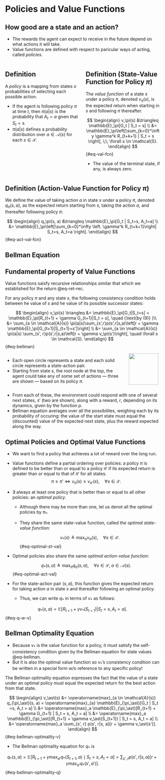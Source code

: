 # Policies and Value Functions

## How good are a state and an action? {.smaller}

* The rewards the agent can expect to receive in the future depend on what
actions it will take.
* Value functions are defined with respect to paricular ways of acting, called
_policies_.

:::: {.columns}

::: {.column width="50%"}

::: {.callout-tip icon=false}
## Definition
A _policy_ is a mapping from states o probabilities of selecting each possible
action.

* If the agent is following policy $\pi$ at time $t$, then $\pi(a|s)$ is
the probability that $A_t = a$ given that $S_t = s$.
* $\pi(a|s)$ defines a probability distribution over $a \in \mathcal{A}(s)$ for
each $s \in \mathcal{S}$.
:::
:::

::: {.column width="50%"}

::: {.callout-tip icon=false}
## Definition (State-Value Function for Policy $\pi$)
The _value function_ of a state $s$ under a policy $\pi$, denoted $v_\pi(s)$, is
the expected return when starting in $s$ and following $\pi$ thereafter.

$$ 
\begin{align}
v_\pi(s) &\triangleq \mathbb{E}_\pi[G_t | S_t = s] \\ 
&= \mathbb{E}_\pi\left[\sum_{k=0}^\infty \gamma^k R_{t+k+1} | S_t = s \right],
\;\; \forall s \in \mathcal{S}.
\end{align}
$$ {#eq-val-fcn}

* The value of the terminal state, if any, is always zero.
:::

:::

::::

::: {.callout-tip icon=false}
## Definition (Action-Value Function for Policy $\pi$)
We define the value of taking action $a$ in state $s$ under a policy $\pi$,
denoted $q_\pi(s, a)$, as the expected return starting from $s$, taking the
action $a$, and thereafter following policy $\pi$:

$$ 
\begin{align}
q_\pi(s, a) &\triangleq \mathbb{E}_\pi[G_t | S_t=s, A_t=a] \\
&= \mathbb{E}_\pi\left[\sum_{k=0}^\infty \left. \gamma^k R_{t+k+1}\right| S_t=s, 
A_t=a \right].
\end{align}
$$ {#eq-act-val-fcn}
:::


## Bellman Equation {.smaller}

::: {.callout-important icon=false}
## Fundamental property of Value Functions
Value functions saisfy recursive relationships similar that which we established
for the return @eq-ret-rec.

For any policy $\pi$ and any state $s$, the following consistency condition
holds between he value of $s$ and he value of its possible successor states:

$$
\begin{align}
v_\pi(s) \triangleq &= \mathbb{E}_\pi[G_t|S_t=s] = \mathbb{E}_\pi[R_{t+1} +
\gamma G_{t+1}|S_t = s], \quad {\text{by (9)} }\\
&= \sum_{a \in \mathcal{A}(s)} \pi(a|s)\sum_{s',r}p(s',r|s,a)\left[r + \gamma
\mathbb{E}_\pi[G_{t+1}|S_{t+1}=s']\right] \\
&= \sum_{a \in \mathcal{A}(s)} \pi(a|s) \sum_{s', r}p(s',r|s,a)\left[r + \gamma
v_\pi(s')\right],
\quad \forall s \in \mathcal{S}.
\end{align}
$$ {#eq-bellman}
:::

:::: {.columns}

::: {.column width="78%"}
* Each open circle represents a state and each solid circle represents a
state-action pair.
* Starting from state $s$, the root node at the top, the agent could take any of
some set of actions &mdash; three are shown &mdash; based on its policy $\pi$.
:::

::: {.column width="22%"}
<center>
<img src="contents/assets/backup.png" width="95%" /img>
</center>
:::

::::
* From each of these, the environment could respond with one of several next
states, $s'$ (two are shown), along with a reward, $r$, depending on its
dynamics, given by the function $p$.
* Bellman equation averages over all the possibilites, weighing each by its
probability of occuring: the value of the start state must equal the
(discounted) value of the expected next state, plus the reward expected along
the way.


## <span style="font-size:99%"> Optimal Policies and Optimal Value Functions </span> {.smaller}

* We want to find a policy that achieves a lot of reward over the long run.
* Value functions define a partial ordering over policies: a policy $\pi$ is
defined to be better than or equal to a policy $\pi'$ if its expected return is
greater than or equal to that of $\pi'$ for all states.
  $$ \pi \geq \pi' \Longleftrightarrow v_{\pi}(s) \geq v_{\pi'}(s), \quad
  \forall s \in \mathcal{S}. $$
* $\exists$ always at least one policy that is better than or equal to all other
policies: an _optimal policy_.
  - Although there may be more than one, let us denot all the optimal policies
    by $\pi_\ast$.
  - They share the same state-value function, called the _optimal state-value
    function_: 

    $$ v_\ast(s) \triangleq \operatorname{max}_\pi v_{\pi}(s), \quad
    \forall s \in \mathcal{S}. $$ {#eq-optimal-st-val}
* Optimal policies also share the same _optimal action-value function_:

    $$ q_\ast(s, a) \triangleq \operatorname{max}_\pi q_{\pi}(s, a), \quad
    \forall s \in \mathcal{S}, \; a \in \mathcal{A}(s). $$ {#eq-optimal-act-val}

* For the state-action pair $(s,a)$, this function gives the expected return for
taking action $a$ in state $s$ and thereafter following an optimal policy.
  - Thus, we can write $q_\ast$ in terms of $v_\ast$ as follows:

$$ q_\ast (s, a) = \mathbb{E}[R_{t+1} + \gamma v_\ast(S_{t+1}) | S_t = s, A_t =
a]. $$ {#eq-q-w-v}


## Bellman Optimality Equation {.smaller}

* Because $v_\ast$ is the value function for a policy, it must satisfy the
self-consistency condition given by the Bellman equation for state values @eq-bellman.
* But it is also the optimal value function so $v_\ast$'s consistency condition
can be written in a special form w/o reference to any specific policy!

::: {.callout-tip appearance="minimal"}
The Bellman optimality equation expresses the fact that the value of a state
under an optimal policy must equal the expected return for the best action from
that state.
:::

$$
\begin{align}
v_\ast(s) &= \operatorname{max}_{a \in \mathcal{A}(s)} q_{\pi_\ast}(s, a) =
\operatorname{max}_{a} \mathbb{E}_{\pi_\ast}[G_t | S_t =s, A_t = a] \\
&= \operatorname{max}_a \mathbb{E}_{\pi_\ast}[R_{t+1} + \gamma G_{t+1} | S_t =
s, A_t = a] \\
&= \operatorname{max}_a \mathbb{E}_{\pi_\ast}[R_{t+1} + \gamma v_\ast(S_{t+1}) | S_t =
s, A_t = a] \\
&= \operatorname{max}_a \sum_{s', r} p(s', r|s, a)[r + \gamma v_\ast(s')].
\end{align}
$$ {#eq-bellman-optimality-v}

* The Bellman optimality equation for $q_\ast$ is

$$
q_\ast(s, a) = \mathbb{E}\left[R_{t+1} + \gamma \operatorname{max}_{a'}
q_\ast(S_{t+1}, a) \mid S_t = s, A_t = a\right] = \sum_{s', r} p(s', r|s, a) 
\left[ r+ \gamma \operatorname{max}_{a'} q_\ast (s', a') \right].
$$ {#eq-bellman-optimality-q}
